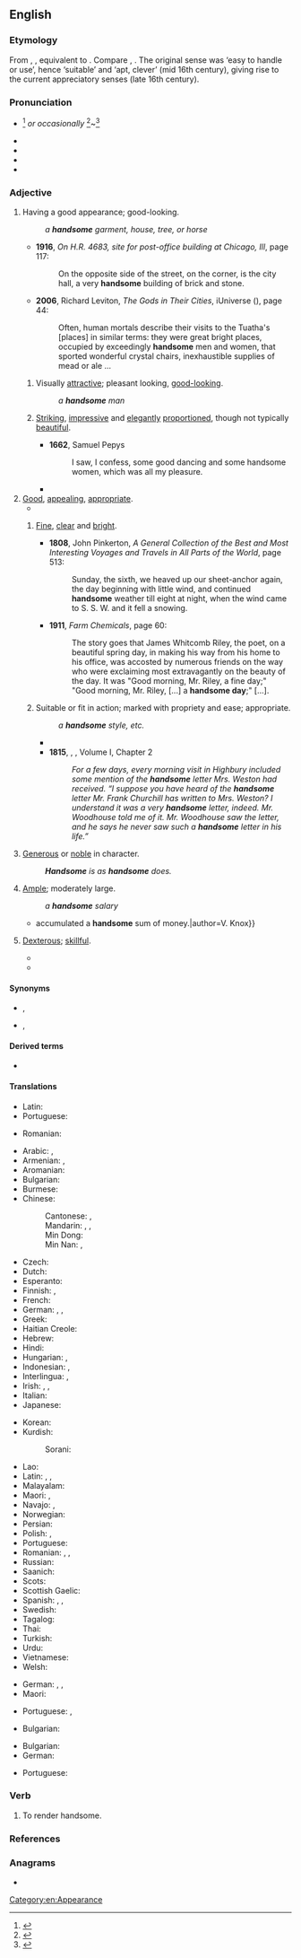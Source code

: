 ==English==

===Etymology===
From {{inh|en|enm|handsum}}, {{m|enm|hondsom}}, equivalent to {{suffix|en|hand|some|pos=adjective}}. Compare {{cog|nl|handzaam}}, {{cog|nds-de|handsaam}}. The original sense was ‘easy to handle or use’, hence ‘suitable’ and ‘apt, clever’ (mid 16th century), giving rise to the current appreciatory senses (late 16th century).

===Pronunciation===
* {{IPA|/ˈhæn.səm/|lang=en}}<ref>{{R:Dictionary.com}}</ref> ''or occasionally'' {{IPAchar|/ˈhænd.səm/|lang=en}}<ref>{{R:Collins English Dictionary}}</ref>~{{IPAchar|/ˈhænt.səm/|lang=en}}<ref>{{R:MWO}}</ref>
* {{audio|en-us-handsome.ogg|Audio (US)|lang=en}}
* {{audio|En-uk-handsome.ogg|Audio (UK)|lang=en}}
* {{hyphenation|hand|some|lang=en}}
* {{homophones|lang=en|Hansom}}

===Adjective===
{{en-adj|more|er}}

# {{lb|en|of people, things, etc}} Having a good appearance; good-looking.
#: ''a '''handsome''' garment, house, tree, or horse''
#* '''1916''', ''On H.R. 4683, site for post-office building at Chicago, Ill'', page 117:
#*: On the opposite side of the street, on the corner, is the city hall, a very '''handsome''' building of brick and stone.
#* '''2006''', Richard Leviton, ''The Gods in Their Cities'', iUniverse ({{ISBN|9780595827121}}), page 44:
#*: Often, human mortals describe their visits to the Tuatha&#39;s [places] in similar terms: they were great bright places, occupied by exceedingly '''handsome''' men and women, that sported wonderful crystal chairs, inexhaustible supplies of mead or ale&nbsp;...
## {{lb|en|of a man or boy}} Visually [[attractive]]; pleasant looking, [[good-looking]]. {{attention|en|Examples contradict label. Also, it seems to me that Austen uses "handsome" about women synonymously with "beautiful", so maybe that is an obsolete sense?}}
##: ''a '''handsome''' man''
## {{lb|en|of a woman}} [[striking|Striking]], [[impressive]] and [[elegant]]ly [[proportion]]ed, though not typically [[beautiful]].
##* '''1662''', Samuel Pepys
##*: I saw, I confess, some good dancing and some handsome women, which was all my pleasure.
##* {{quote-book|en|year=1917| year_published= 9 September 2004 |page=71|title= The Darling and Other Stories|author= Anton Chekhov| trans=Constance Garnett|publisher= {{w|Project Gutenberg }}|url= https://archive.org/stream/thedarlingandoth13416gut/13416.txt |isbn= 3734019680 |passage= The mother, Ekaterina Pavlovna, who at one time had been '''handsome''', but now, asthmatic, depressed, vague, and over-feeble for her years, tried to entertain me with conversation about painting. Having heard from her daughter that I might come to Shelkovka, she had hurriedly recalled two or three of my landscapes which she had seen in exhibitions in Moscow, and now asked what I meant to express by them.}}
# [[good|Good]], [[appealing]], [[appropriate]].
#* {{quote-journal|lang=en|date=November 5, 2011|author=Phil Dawkes|title=QPR 2 - 3 Man City|work=BBC Sport
|url=http://news.bbc.co.uk/sport2/hi/football/15503963.stm
|passage=City have lapped up the plaudits this season for a series of '''handsome''' wins but manager Roberto Mancini has demanded that his side also learn to grind out results when they do not play well. He now has an example to point to.}}
## {{lb|en|of weather}} [[fine|Fine]], [[clear]] and [[bright]].
##* '''1808''', John Pinkerton, ''A General Collection of the Best and Most Interesting Voyages and Travels in All Parts of the World'', page 513:
##*: Sunday, the sixth, we heaved up our sheet-anchor again, the day beginning with little wind, and continued '''handsome''' weather till eight at night, when the wind came to S. S. W. and it fell a snowing.
##* '''1911''', ''Farm Chemicals'', page 60:
##*: The story goes that James Whitcomb Riley, the poet, on a beautiful spring day, in making his way from his home to his office, was accosted by numerous friends on the way who were exclaiming most extravagantly on the beauty of the day. It was "Good morning, Mr. Riley, a fine day;" "Good morning, Mr. Riley, [...] a '''handsome day''';" [...].
## Suitable or fit in action; marked with propriety and ease; appropriate.
##: ''a '''handsome''' style, etc.''
##* {{quote-book|lang=en|passage=Easiness and '''handsome''' address in writing.|author=Felton}}
##*'''1815''', {{w|Jane Austen}}, ''{{w|Emma}}'', Volume I, Chapter 2
##*: ''For a few days, every morning visit in Highbury included some mention of the '''handsome''' letter Mrs. Weston had received. “I suppose you have heard of the '''handsome''' letter Mr. Frank Churchill has written to Mrs. Weston? I understand it was a very '''handsome''' letter, indeed. Mr. Woodhouse told me of it. Mr. Woodhouse saw the letter, and he says he never saw such a '''handsome''' letter in his life.”''
# [[generous|Generous]] or [[noble]] in character.
#: '''''Handsome''' is as '''handsome''' does.''
# [[ample|Ample]]; moderately large.
#: ''a '''handsome''' salary''
#* {{quote-book|lang=en|passage=He {{...}} accumulated a '''handsome''' sum of money.|author=V. Knox}}
# {{lb|en|obsolete|said of things and people}} [[dexterous|Dexterous]]; [[skillful]].
#* {{quote-book|lang=en|passage=That they [engines of war] be both easy to be carried and '''handsome''' to be moved and turned about.|author=Robynson|title=Utopia}}
#* {{quote-book|lang=en|passage=For a thief it is so '''handsome''' as it may seem it was first invented for him|author={{w|Edmund Spenser}}}}

====Synonyms====
* {{sense|attractive}} {{l|en|good looking}}, {{l|en|pretty}}
* {{sense|ample, large}} {{l|en|hefty}}, {{l|en|substantial}}

====Derived terms====
* {{l|en|do the handsome thing}}

====Translations====
{{trans-top|dexterous; skillful}}
* Latin: {{t|la|scitulus}}
* Portuguese: {{t+|pt|hábil}}
{{trans-mid}}
* Romanian: {{t+|ro|abil}}
{{trans-bottom}}

{{trans-top|of man: attractive}}
* Arabic: {{t|ar|جَمِيل}}, {{t+|ar|وَسِيم}}
* Armenian: {{t+|hy|սիրուն}}, {{t+|hy|գեղեցիկ}}
* Aromanian: {{t+|rup|mushat}}
* Bulgarian: {{t+|bg|красив}}
* Burmese: {{t+|my|ချော|sc=Mymr}}
* Chinese:
*: Cantonese: {{t|yue|靚仔}}, {{t|yue|靓仔|tr=leng3 zai2}}
*: Mandarin: {{t+|cmn|帥}}, {{t+|cmn|帅|tr=shuài}}, {{t+|cmn|英俊|tr=yīngjùn}}
*: Min Dong: {{t-check|cdo|俊|tr=joun}}
*: Min Nan: {{t+|nan|緣投}}, {{t|nan|缘投|tr=iân-tâu}}
* Czech: {{t+|cs|pohledný|m}}
* Dutch: {{t+|nl|knap}}
* Esperanto: {{t+|eo|bela}}
* Finnish: {{t+|fi|komea}}, {{t+|fi|kaunis}}
* French: {{t+|fr|beau}}
* German: {{t+|de|hübsch}}, {{t+|de|stattlich}}, {{t+|de|gutaussehend}}
* Greek: {{t+|el|ωραίος}}
* Haitian Creole: {{t|ht|bèl}}
* Hebrew: {{t|he|טוב מראה|tr=tov mareh}}
* Hindi: {{t|hi|ख़ूबसूरत|sc=Deva}}
* Hungarian: {{t+|hu|jóképű}}, {{t|hu|jóvágású}}
* Indonesian: {{t+|id|ganteng}}, {{t+|id|tampan}}
* Interlingua: {{t|ia|bel}}, {{t|ia|belle}}
* Irish: {{t|ga|dathúil}}, {{t|ga|dóighiúil}}, {{t|ga|slachtmhar}}
* Italian: {{t+|it|bello}}
* Japanese: {{t+|ja|ハンサム|alt=ハンサムな|tr=hansamu na}}
{{trans-mid}}
* Korean: {{t+|ko|잘생기다}}
* Kurdish:
*: Sorani: {{t|ckb|قۆز|sc=ku-Arab}}
* Lao: {{t-needed|lo}}
* Latin: {{t|la|pulcher}}, {{t|la|formōsus}}, {{t|la|scitulus}}
* Malayalam: {{t|ml|സുന്ദരന്‍|tr=sundaran|sc=Mlym}}
* Maori: {{t|mi|purotu}}, {{t|mi|ranginamu}}
* Navajo: {{t|nv|bíiyis}}, {{t|nv|baa dzólní}}
* Norwegian: {{t|no|kjekk}}
* Persian: {{t|fa|خوش‌تیپ|tr=xoš-tip|sc=fa-Arab}}
* Polish: {{t+|pl|piękny}}, {{t+|pl|przystojny}}
* Portuguese: {{t+|pt|bonito}}
* Romanian: {{t+|ro|frumos}}, {{t+|ro|arătos}}, {{t+|ro|chipeș}}
* Russian: {{t+|ru|краси́вый}}
* Saanich: {{t|str|W̱,ÍEs}}
* Scots: {{t|sco|braw}}
* Scottish Gaelic: {{t|gd|eireachdail}}
* Spanish: {{t+|es|apuesto}}, {{t+|es|guapo|m}}, {{t|es|de buen parecer}}
* Swedish: {{t+|sv|stilig}}
* Tagalog: {{t+|tl|guwapo}}
* Thai: {{t+|th|หล่อ}}
* Turkish: {{t+|tr|yakışıklı}}
* Urdu: {{t|ur|خوبصورت|tr=xūbsūrat|sc=ur-Arab}}
* Vietnamese: {{t|vi|đẹp trai}}
* Welsh: {{t|cy|golygus}}
{{trans-bottom}}

{{trans-top|of a woman: striking, impressive and elegantly proportioned, though not conventionally beautiful}}
* German: {{t+|de|ansehnlich}}, {{t+|de|schmuck}}, {{t+|de|gutaussehend}}
* Maori: {{t|mi|purotu}}
{{trans-mid}}
* Portuguese: {{t|pt|bem-apanhada}}, {{t|pt|jeitosa}} {{qualifier|colloquial}}
{{trans-bottom}}

{{trans-top|generous}}
* Bulgarian: {{t+|bg|щедър}}
{{trans-mid}}
{{trans-bottom}}

{{trans-top|moderately large}}
* Bulgarian: {{t+|bg|значителен}}
* German: {{t+|de|stattlich}}
{{trans-mid}}
* Portuguese: {{t+|pt|belo}}
{{trans-bottom}}

===Verb===
{{en-verb|handsom}}

# {{lb|en|transitive|obsolete}} To render handsome.

===References===
<references/>

===Anagrams===
* {{anagrams|en|a=adehmnos|mashed on}}

[[Category:en:Appearance]]
